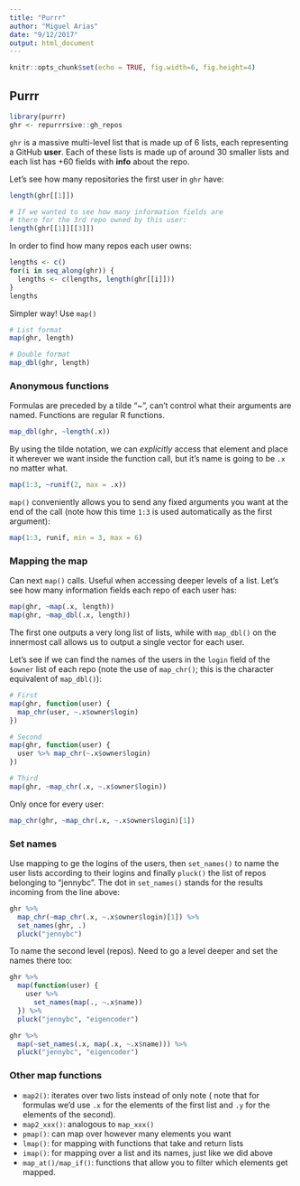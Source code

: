 ```yaml
---
title: "Purrr"
author: "Miguel Arias"
date: "9/12/2017"
output: html_document
---
```


```r
knitr::opts_chunk$set(echo = TRUE, fig.width=6, fig.height=4)
```

## Purrr

```r
library(purrr)
ghr <- repurrrsive::gh_repos
```

`ghr` is a massive multi-level list that is made up of 6 lists, each representing a GitHub **user**. Each of these lists is made up of around 30 smaller lists and each list has +60 fields with **info** about the repo. 

Let's see how many repositories the first user in `ghr` have:
```r
length(ghr[[1]])

# If we wanted to see how many information fields are  
# there for the 3rd repo owned by this user:
length(ghr[[1]][[3]])
```

In order to find how many repos each user owns:
```r
lengths <- c()
for(i in seq_along(ghr)) {
  lengths <- c(lengths, length(ghr[[i]]))
}
lengths
```

Simpler way! Use `map()`
```r
# List format
map(ghr, length)

# Double format
map_dbl(ghr, length)
```

### Anonymous functions

Formulas are preceded by a tilde "~", can't control what their arguments are named. Functions are regular R functions.

```r
map_dbl(ghr, ~length(.x))
```

By using the tilde notation, we can *explicitly* access that element and place it wherever we want inside the function call, but it's name is going to be `.x` no matter what.

```r
map(1:3, ~runif(2, max = .x))
```

`map()` conveniently allows you to send any fixed arguments you want at the end of the call (note how this time `1:3` is used automatically as the first argument):

```r
map(1:3, runif, min = 3, max = 6)
```

### Mapping the map

Can next `map()` calls. Useful when accessing deeper levels of a list. Let's see how many information fields each repo of each user has:

```r
map(ghr, ~map(.x, length))
map(ghr, ~map_dbl(.x, length))
```

The first one outputs a very long list of lists, while with `map_dbl()` on the innermost call allows us to output a single vector for each user.

Let's see if we can find the names of the users in the `login` field of the `$owner` list of each repo (note the use of `map_chr()`; this is the character equivalent of `map_dbl()`):

```r
# First
map(ghr, function(user) {
  map_chr(user, ~.x$owner$login)
})

# Second
map(ghr, function(user) {
  user %>% map_chr(~.x$owner$login)
})

# Third
map(ghr, ~map_chr(.x, ~.x$owner$login))
```

Only once for every user:
```r
map_chr(ghr, ~map_chr(.x, ~.x$owner$login)[1])
```

### Set names

Use mapping to ge the logins of the users, then `set_names()` to name the user lists according to their logins and finally `pluck()` the list of repos belonging to "jennybc". The dot in `set_names()` stands for the results incoming from the line above:

```r
ghr %>%
  map_chr(~map_chr(.x, ~.x$owner$login)[1]) %>%
  set_names(ghr, .)
  pluck("jennybc")
```

To name the second level (repos). Need to go a level deeper and set the names there too:

```r
ghr %>%
  map(function(user) {
    user %>%
      set_names(map(., ~.x$name))
  }) %>%
  pluck("jennybc", "eigencoder")

ghr %>%
  map(~set_names(.x, map(.x, ~.x$name))) %>%
  pluck("jennybc", "eigencoder")
```

### Other map functions

* `map2()`: iterates over two lists instead of only note ( note that for formulas we'd use `.x` for the elements of the first list and `.y` for the elements of the second).
* `map2_xxx()`: analogous to `map_xxx()`
* `pmap()`: can map over however many elements you want
* `lmap()`: for mapping with functions that take and return lists
* `imap()`: for mapping over a list and its names, just like we did above
* `map_at()/map_if()`: functions that allow you to filter which elements get mapped.